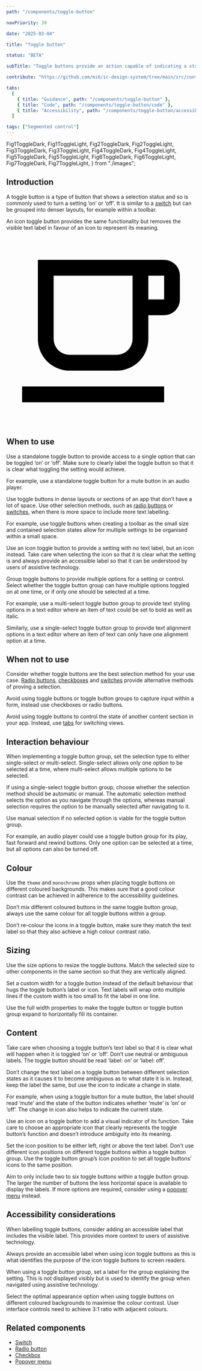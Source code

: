 ```yaml
---
path: "/components/toggle-button"

navPriority: 39

date: "2025-03-04"

title: "Toggle button"

status: "BETA"

subTitle: "Toggle buttons provide an action capable of indicating a state. They are commonly used for turning settings either ‘on’ or ‘off’."

contribute: "https://github.com/mi6/ic-design-system/tree/main/src/content/structured/components/toggle-button"

tabs:
  [
    { title: "Guidance", path: "/components/toggle-button" },
    { title: "Code", path: "/components/toggle-button/code" },
    { title: "Accessibility", path: "/components/toggle-button/accessibility" },
  ]

tags: ["Segmented control"]
---
```


  Fig1ToggleDark,
  Fig1ToggleLight,
  Fig2ToggleDark,
  Fig2ToggleLight,
  Fig3ToggleDark,
  Fig3ToggleLight,
  Fig4ToggleDark,
  Fig4ToggleLight,
  Fig5ToggleDark,
  Fig5ToggleLight,
  Fig6ToggleDark,
  Fig6ToggleLight,
  Fig7ToggleDark,
  Fig7ToggleLight,
} from "./images";

## Introduction

A toggle button is a type of button that shows a selection status and so is commonly used to turn a setting ‘on’ or ‘off’. It is similar to a [switch](/components/switch) but can be grouped into denser layouts, for example within a toolbar.

An icon toggle button provides the same functionality but removes the visible text label in favour of an icon to represent its meaning.

<ComponentPreview>
  <IcToggleButton label="Switch to oat milk">
    <svg slot="icon" xmlns="http://www.w3.org/2000/svg" viewBox="0 0 24 24">
      <path d="M2,21V19H20V21H2M20,8V5H18V8H20M20,3A2,2 0 0,1 22,5V8A2,2 0 0,1 20,10H18V13A4,4 0 0,1 14,17H8A4,4 0 0,1 4,13V3H20M16,5H6V13A2,2 0 0,0 8,15H14A2,2 0 0,0 16,13V5Z" />
    </svg>
  </IcToggleButton>
</ComponentPreview>

## When to use

Use a standalone toggle button to provide access to a single option that can be toggled ‘on’ or ‘off’. Make sure to clearly label the toggle button so that it is clear what toggling the setting would achieve.

For example, use a standalone toggle button for a mute button in an audio player.

<DoubleDoDontCaution>
  <DoDontCaution
    imageSrc={[Fig1ToggleLight, Fig1ToggleDark]}
    imageAlt="A standalone toggle button used for a mute button in an audio player."
    state="good"
    caption="Use a standalone toggle button for a mute button to indicate when the setting is enabled or disabled."
  />
</DoubleDoDontCaution>

Use toggle buttons in dense layouts or sections of an app that don’t have a lot of space. Use other selection methods, such as [radio buttons](/components/radio) or [switches](/components/switch), when there is more space to include more text labelling.

For example, use toggle buttons when creating a toolbar as the small size and contained selection states allow for multiple settings to be organised within a small space.

Use an icon toggle button to provide a setting with no text label, but an icon instead. Take care when selecting the icon so that it is clear what the setting is and always provide an accessible label so that it can be understood by users of assistive technology.

Group toggle buttons to provide multiple options for a setting or control. Select whether the toggle button group can have multiple options toggled on at one time, or if only one should be selected at a time.

For example, use a multi-select toggle button group to provide text styling options in a text editor where an item of text could be set to bold as well as italic.

Similarly, use a single-select toggle button group to provide text alignment options in a text editor where an item of text can only have one alignment option at a time.

<DoubleDoDontCaution>
  <DoDontCaution
    imageSrc={[Fig2ToggleLight, Fig2ToggleDark]}
    imageAlt="A toggle button group used for text styling options including bold, italic, underline and strikethrough, and a second toggle button group used for text alignment options including left, centre, right, and justified."
    state="good"
    caption="Use toggle button groups to provide multiple options for a setting such as text styling options."
  />
</DoubleDoDontCaution>

## When not to use

Consider whether toggle buttons are the best selection method for your use case. [Radio buttons](/components/radio), [checkboxes](/components/checkboxes) and [switches](/components/switch) provide alternative methods of proving a selection.

Avoid using toggle buttons or toggle button groups to capture input within a form, instead use checkboxes or radio buttons.

Avoid using toggle buttons to control the state of another content section in your app. Instead, use [tabs](/components/tabs) for switching views.

## Interaction behaviour

When implementing a toggle button group, set the selection type to either single-select or multi-select. Single-select allows only one option to be selected at a time, where multi-select allows multiple options to be selected.

If using a single-select toggle button group, choose whether the selection method should be automatic or manual. The automatic selection method selects the option as you navigate through the options, whereas manual selection requires the option to be manually selected after navigating to it.

Use manual selection if no selected option is viable for the toggle button group.

For example, an audio player could use a toggle button group for its play, fast forward and rewind buttons. Only one option can be selected at a time, but all options can also be turned off.

<DoubleDoDontCaution>
  <DoDontCaution
    imageSrc={[Fig3ToggleLight, Fig3ToggleDark]}
    imageAlt="An audio player’s play, fast forward and rewind buttons where all toggle buttons can be deselected at the same time."
    state="good"
    caption="Use a single select group with manual selection to allow all options in a toggle button group to be deselected at the same time."
  />
</DoubleDoDontCaution>

## Colour

Use the `theme` and `monochrome` props when placing toggle buttons on different coloured backgrounds. This makes sure that a good colour contrast can be achieved in adherence to the accessibility guidelines.

Don’t mix different coloured buttons in the same toggle button group, always use the same colour for all toggle buttons within a group.

Don’t re-colour the icons in a toggle button, make sure they match the text label so that they also achieve a high colour contrast ratio.

<DoubleDoDontCaution>
  <DoDontCaution
    imageSrc={[Fig4ToggleLight, Fig4ToggleDark]}
    imageAlt="Two versions of a text styling setting that uses toggle button groups. One has a dark background with light theme toggle buttons, and the other has a light coloured background with dark theme toggle button groups."
    state="good"
    caption="Use the appearance options to achieve good contrast on different coloured backgrounds."
  />
  <DoDontCaution
    imageSrc={[Fig5ToggleLight, Fig5ToggleDark]}
    imageAlt="A text styling setting that uses toggle button groups. Within the toggle button groups different toggle buttons use different monochrome prop values."
    state="bad"
    caption="Don’t mix theme and monochrome props in the same toggle button group."
  />
</DoubleDoDontCaution>

## Sizing

Use the size options to resize the toggle buttons. Match the selected size to other components in the same section so that they are vertically aligned.

Set a custom width for a toggle button instead of the default behaviour that hugs the toggle button’s label or icon. Text labels will wrap onto multiple lines if the custom width is too small to fit the label in one line.

Use the full width properties to make the toggle button or toggle button group expand to horizontally fill its container.

## Content

Take care when choosing a toggle button’s text label so that it is clear what will happen when it is toggled ‘on’ or ‘off’. Don’t use neutral or ambiguous labels. The toggle button should be read ‘label: on’ or ‘label: off’.

Don’t change the text label on a toggle button between different selection states as it causes it to become ambiguous as to what state it is in. Instead, keep the label the same, but use the icon to indicate a change in state.

For example, when using a toggle button for a mute button, the label should read ‘mute’ and the state of the button indicates whether ‘mute’ is ‘on’ or ‘off’. The change in icon also helps to indicate the current state.

<DoubleDoDontCaution>
  <DoDontCaution
    imageSrc={[Fig6ToggleLight, Fig6ToggleDark]}
    imageAlt="An example of an audio player with a mute button. The button reads ‘mute’ when the button is toggled either on or off."
    state="good"
    caption="Use consistent labels between states on a toggle button to avoid confusion."
  />
</DoubleDoDontCaution>

Use an icon on a toggle button to add a visual indicator of its function. Take care to choose an appropriate icon that clearly represents the toggle button’s function and doesn’t introduce ambiguity into its meaning.

Set the icon position to be either left, right or above the text label. Don’t use different icon positions on different toggle buttons within a toggle button group. Use the toggle button group’s icon position to set all toggle buttons’ icons to the same position.

<DoubleDoDontCaution>
  <DoDontCaution
    imageSrc={[Fig7ToggleLight, Fig7ToggleDark]}
    imageAlt="A text alignment setting with three options for left, centre and right. Each button has its icon positioned differently on the toggle button."
    state="bad"
    caption="Don’t mix icon positions on buttons within the same group."
  />
</DoubleDoDontCaution>

Aim to only include two to six toggle buttons within a toggle button group. The larger the number of buttons the less horizontal space is available to display the labels. If more options are required, consider using a [popover menu](/components/popover-menu) instead.

## Accessibility considerations

When labelling toggle buttons, consider adding an accessible label that includes the visible label. This provides more context to users of assistive technology.

Always provide an accessible label when using icon toggle buttons as this is what identifies the purpose of the icon toggle buttons to screen readers.

When using a toggle button group, set a label for the group explaining the setting. This is not displayed visibly but is used to identify the group when navigated using assistive technology.

Select the optimal appearance option when using toggle buttons on different coloured backgrounds to maximise the colour contrast. User interface controls need to achieve 3:1 ratio with adjacent colours.

## Related components

- [Switch](/Components/switch)
- [Radio button](/Components/radio)
- [Checkbox](/Components/checkbox)
- [Popover menu](/Components/popover-menu)
